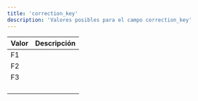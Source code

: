 ```yaml
---
title: 'correction_key'
description: 'Valores posibles para el campo correction_key'
---
```


| Valor | Descripción |
|-------|-------------|
| F1    |             |
| F2    |             |
| F3    |             |
|       |             |
|       |             |
|       |             |
|       |             |
